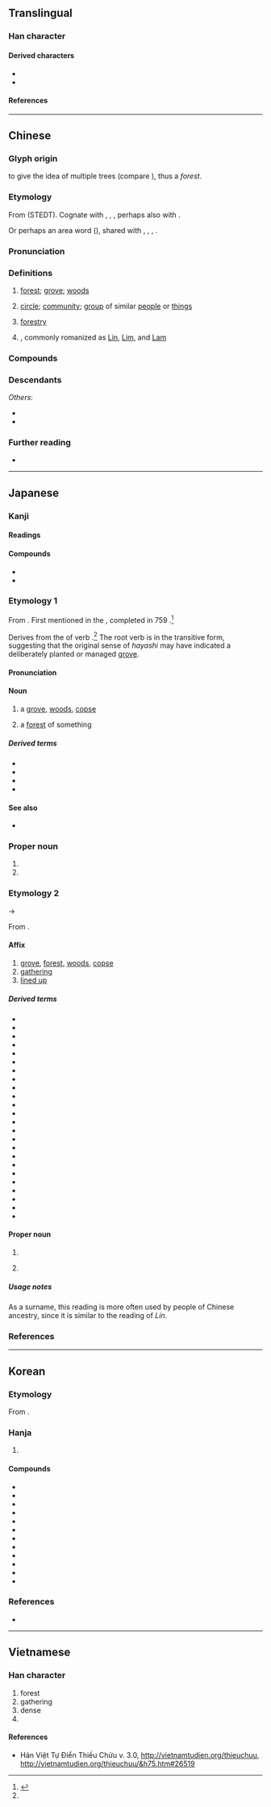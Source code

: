 {{character info}}
{{character info|0xf9f4}}
==Translingual==
{{stroke order|strokes=8}}

===Han character===
{{Han char|rn=75|rad=木|as=04|sn=8|four=44990|canj=DD|ids=⿰木木}}

====Derived characters====
* {{l|mul|[[㑣]], [[啉]], [[𡍚]], [[㛦]], [[崊]], [[㣩]], [[惏]], [[㨆]], [[淋]], [[晽]], [[𦝃]], [[𤊩]], [[琳]], [[䢞]], [[𪾭]], [[碄]], [[綝]]([[𬘭]]), [[諃]], [[𨂕]], [[醂]], [[𧇨]], [[𪳻]], [[𮨭]]([[𬱾]]), [[𣒜]], [[彬]], [[郴]], [[㪔]], [[𬃂]], [[𬃴]], [[䫐]]([[𬃲]]), [[𠓭]], [[冧]], [[𠩵]], [[㚞]], [[㝝]], [[𡹇]], [[麻]], [[𣇰]], [[森]], [[菻]], [[𠄻]], [[痳]], [[罧]], [[𥦝]], [[𪩦]], [[𦋗]], [[箖]], [[𧇃]], [[𤾓]], [[䦥]], [[霖]], [[𧇥]], [[𠐙]], [[𬴫]], [[𪎦]], [[𣟒]]}}
* {{l|mul|[[𣑽]], [[𫦯]], [[㭝]], [[𠵂]], [[埜]], [[梦]], [[𡘽]], [[婪]], [[𡹚]], [[梵]], [[梺]], [[椘]], [[𢛓]], [[𫿱]], [[𣈅]], [[𣓏]], [[𪵝]], [[焚]], [[㷊]], [[棼]], [[棽]], [[棾]], [[𣓕]], [[𣓴]], [[𪲡]], [[𬂽]], [[榃]], [[楚]], [[𥁹]], [[𥓙]], [[禁]], [[𣕯]], [[𣕽]], [[𣕾]], [[𪲵]], [[𫱒]], [[𬃕]], [[𬃚]], [[𧛀]], [[𧩋]], [[𧯴]], [[𧼖]], [[䠂]], [[辳]], [[㯄]], [[𧹫]], [[𪳟]], [[𨨗]], [[樷]], [[㯟]], [[㯬]], [[𪳯]], [[𬄜]], [[檒]]([[𮨴]]), [[𣜕]], [[𨤳]], [[𪳽]], [[𬄰]], [[𩤆]], [[𣝹]], [[㰈]], [[𬷞]], [[麓]], [[𧰔]], [[𬅐]], [[𬅛]], [[𮟝]], [[𣫓]]}}

====References====
{{Han ref|kx=0516.050|dkj=14551|dj=0903.190|hdz=21164.070|uh=6797}}
{{Han ref|uh=F9F4}}

----

==Chinese==
{{zh-forms}}

===Glyph origin===
{{Han etym}}
{{zh-etym-double|木|tree}} to give the idea of multiple trees (compare {{zh-l|*森}}), thus a ''forest''.

===Etymology===
From {{inh|zh|sit-pro|*ram||jungle; forest; country; field}} (STEDT). Cognate with {{och-l|森|forest}}, {{cog|lus|ram||forest; country}}, {{cog|mjw|ram||jungle}}, perhaps also with {{cog|my|ရုံ||bush, clump, grove}}.

Or perhaps an area word ({{zh-ref|Schuessler, 2007}}), shared with {{cog|km|រាម||thick bushy jungle that grows along a stream}}, {{cog|okz|*rām||inundated forest along a watercourse}}, {{cog|okz|sarāma ~ sarāṃ||a tract of stunted vegetation}}, {{cog|mnw|ရာံ|tr=rèm|t=copse; patch of woodland}}.

===Pronunciation===
{{zh-pron
|m=lín
|ma=LL-Q7850 (zho)-雲角-林.wav
|m-s=nin2
|c=lam4
|c-t=lim3,lem4
|c-t_note=lim3 - including surname
|g=lin4
|h=pfs=lìm;gd=lim2
|j=ling1
|mb=lâng
|md=lìng
|mn=ml,jj,na,ha,zp,ly,tw:nâ/ml,jj,na,zp,ly,tw,sg:lîm/ha:lêm
|mn_note=nâ - vernacular; lîm/lêm - literary (including surname)
|mn-t=nan5/lim5
|mn-t_note=nan5 - vernacular; lim5 - literary (including surname)
|w=3lin
|x=lin2
|mc=y
|oc=y
|cat=n,pn
}}

===Definitions===
{{zh-hanzi}}

# [[forest]]; [[grove]]; [[woods]]
#: {{zh-x|竹林|bamboo '''forest'''}}
#: {{zh-x|防風林|windbreak; shelterbelt}}
# [[circle]]; [[community]]; [[group]] of similar [[people]] or [[thing]]s
#: {{zh-x|武林|martial arts '''world'''}}
# [[forestry]]
# {{surname|zh}}, commonly romanized as [[Lin]], [[Lim]], and [[Lam]]
#: {{zh-x|^林 ^默-娘|{{w|Mazu|'''Lin''' Moniang}} (a Chinese sea goddess also known by several other names and titles)}}
#: {{zh-x|^林 ^則-徐|{{w|Lin Zexu|'''Lin''' Zexu}} (Qing dynasty Chinese official)}}
#: {{zh-x|^林 ^彪|{{w|Lin Biao|'''Lin''' Biao}} (a Marshal of the People's Republic of China)}}

===Compounds===
{{zh-der|森林:forest|少林:Shaolin|吉林:Jilin|林檎|林林總總:numerous; in great abundance|雨林:rainforest|盤尼西林:penicillin|樹林:forest; woods|御林軍:the troops responsible for protecting the capital or the emperor|林業:forestry|林場:forestry center; tree farm|儒林|平地松林|幼學瓊林|少林寺|凡士林|奧林匹克|儒林外史|七林林|北林|字林|何氏語林|保留林|叢林|保林|山林|公有林|丕林島|封山育林|保安林|原始林|少林派|平林|息影林泉|息影園林|城市山林|布魯克林|喬林|中林|上林賦|快活林|壬林|坪林|常綠林|固沙林|原生林|巴林|上林苑|峰林|山林文學|山林屠販|士林|意林|少林拳|哈林式|單純林|寒林|同林鳥|孔林|七留七林|奧林比亞|尸陀林|園林|國有林|刀山劍林|天然林|亭林先生|和林|幼林|布林代數|易林|林蔭蔽天|春林|林子|瓊林宴|林苑|林黛玉|把臂入林|林型|林區|文林|林蔭|林下風致|林浪|槍林彈雨|柏林圍牆|林下風氣|林內鄉|林壑|林薄|林蔭大道|檀林|東林黨|森林法|林口|洛林|林下風範|次生林|福馬林|成材林|林郎|柏林劇團|杉林溪|瓊林玉質|瑤林瓊樹|柏林會議|林梢|氨基比林|林帶|林相|桂林一枝|東柏林|混合林|松林|林表|林宗巾|窮猿投林|窮猿奔林|穆思林|法苑珠林|株林|禁林|永續林|林冲夜奔|禪林|森林浴|碑林|林園大道|石林|成林|林口臺地|盜林|林班|林產|林濤|榛林|林慚澗愧|焚林而畋|林琅|森林學|故林|獨木不林|柏林樂派|柏林|林莽|杏林春暖|瓊林苑|瓊林玉樹|林立|林藪|桂林|東林書院|林投姐|眾議成林|焚林而田|林下|曼陀林|林務|焚林之求|棘林|空林|林杪|林衣|林泉|林地|海防林|格林童話|柏林影展|柏林大學|格林威治|瓊林|池魚林木|書林|水泥叢林|歸林|林邊鄉|武林舊事|林麓|林離|林籟|林無靜樹|林木|林投|林家花園|林園|杏林|西柏林|防風林|綠林|綠林大盜|聲振林木|都柏林|落葉林|造林|迦羅林朝|詩入雞林|藝林|防護林|言談林藪|防霜林|翰林|老林|陰丹士林|綠林好漢|綠林兵|茂林深竹|蜜林檎|舞林高手|芳林|雲林|農林|經濟林|羽林軍|竹林七賢|菲林|黑森林|雲林寺|鶴林玉露|鶴林|道林紙|笑林|醫林改錯|竹林|茂林|竹林之游|阿尼林|防沙林|長林豐草|長林|翰林院|針葉林|野豬林|肉山脯林|遯跡山林|遠遁山林|酒池肉林|詞林紀事|遊樂林|辯圃學林|辭林|馬林巴琴|赤道雨林|羽林|詞林|綠林豪客|綠林起義|紅樹林|楊林溝|小林|柳林|楊林市|繡林|楊林|烏林|團林鋪|澤林|羅克斯普林|竹林橋|丘林|花林寺|楊林橋|茂林修竹|溪林|黑林|林加拉語|楓林上城|林家溪|鳳林|秀林|林邊|杉林|大林|水林|林內|二林|員林|楓林|芎林|克里姆林宮|斯大林|史達林|東林|西林|麗林|林美|格林|錫林郭勒|佳林}}

===Descendants===
{{CJKV||2=りん|3=림|k2=임|4=lâm}}
''Others'':
* {{desc|bor=1|en|Lin|Lam|Lum|Lim}}
* {{desc|bor=1|tl|Lim}}

===Further reading===
* {{thcwd|4208}}

----

==Japanese==

===Kanji===
{{ja-kanji|grade=1|rs=木04}}

====Readings====
{{ja-readings
|goon=りん<りん<りむ
|kanon=りん<りん<りむ
|kun=はやし-<はやし-, おお-い<おほ-い
|nanori=き, きみ, しげ, しげる, とき, ふさ, もと, もり, よし
}}

====Compounds====
* {{ja-r|林%檎|りん%ご|[[apple]]}}
* {{ja-r|少%林|^しょう%りん|[[Shaolin]]}}

===Etymology 1===
{{ja-kanjitab|yomi=k|はやし}}

From {{inh|ja|ojp|sort=はやし|-}}.  First mentioned in the ''{{w|Man'yōshū}}'', completed in 759 {{CE}}.<ref name="KDJ">{{R:Kokugo Dai Jiten}}</ref>

Derives from the {{m|ja|連用形|tr=ren'yōkei||stem or continuative form}} of verb {{m|ja|生やす|tr=hayasu||to [[grow]]}}.<ref name="KDJ"/>  The root verb is in the transitive form, suggesting that the original sense of ''hayashi'' may have indicated a deliberately planted or managed [[grove]].

====Pronunciation====
{{ja-pron|はやし|acc=3|acc_ref=DJR,NHK,SMK5|acc2=0|acc2_ref=DJR,NHK,SMK5}}

====Noun====
{{ja-noun|はやし}}

# {{defdate|from 759}} a [[grove]], [[woods]], [[copse]]
# {{defdate|from 759}} {{lb|ja|sort=はやし|figurative}} a [[forest]] of something

=====Derived terms=====
{{der-top3}}
* {{ja-r|梅%林|うめ%ばやし}}
* {{ja-r|小%林|^こ%ばやし}}
* {{ja-r|竹%林|たけ%ばやし}}
* {{ja-r|松%林|まつ%ばやし}}
{{der-bottom}}

====See also====
* {{ja-r|森|もり|[[forest]]|pos=generally larger than a ''hayashi''}}

===Proper noun===
{{ja-pos|proper|はやし}}

# {{surname|ja|sort=はやし}}
# {{given name|ja|sort=はやし|female}}

===Etymology 2===
{{ja-kanjitab|yomi=o|りん}}

{{IPAchar|/rimʉ/}} → {{IPAchar|/riɴ/}}

From {{der|ja|ltc|sort=りん|-}} {{ltc-l|林}}.

====Affix====
{{ja-pos|affix|りん}}

# [[grove]], [[forest]], [[woods]], [[copse]]
# [[gathering]]
# [[line up|lined up]]

=====Derived terms=====
{{der-top3}}
* {{ja-r|林%間|りん%かん}}
* {{ja-r|林%業|りん%ぎょう}}
* {{ja-r|林%道|りん%どう}}
* {{ja-r|林%野|りん%や}}
* {{ja-r|林%立|りん%りつ}}
* {{ja-r|学%林|がく%りん}}
* {{ja-r|翰%林|かん%りん}}
* {{ja-r|芸%林|げい%りん}}
* {{ja-r|原%生%林|げん%せい%りん}}
* {{ja-r|混%交%林|こん%こう%りん}}
* {{ja-r|山%林|さん%りん}}
* {{ja-r|辞%林|じ%りん}}
* {{ja-r|樹%林|じゅ%りん}}
* {{ja-r|純%林|じゅん%りん}}
* {{ja-r|書%林|しょ%りん}}
* {{ja-r|松%林|しょう%りん}}
* {{ja-r|植%林|しょく%りん}}
* {{ja-r|僧%林|そう%りん}}
* {{ja-r|森%林|しん%りん}}
* {{ja-r|疎%林|そ%りん}}
* {{ja-r|造%林|ぞう%りん}}
* {{ja-r|竹%林|ちく%りん}}
* {{ja-r|梅%林|ばい%りん}}
* {{ja-r|密%林|みつ%りん}}
{{der-bottom}}

====Proper noun====
{{ja-pos|proper|りん}}

# {{surname|ja|sort=りん}}
# {{lb|ja|rare}} {{given name|ja|sort=りん|female}}

=====Usage notes=====
As a surname, this reading is more often used by people of Chinese ancestry, since it is similar to the {{ncog|cmn|-}} {{ncog|zh|-}} reading of ''Lín''.

===References===
<references/>

----

==Korean==

===Etymology===
From {{der|ko|ltc|-}} {{ltc-l|林|id=1}}. {{hanja-hunmong|림|lim|地理#상07A}}

===Hanja===
{{ko-hanja-search}}
{{ko-hanja|수풀|림||임}}

# {{hanja form of|[[림]]/[[임]]|[[forest]]}}

====Compounds====
{{der-top3|Compounds}}
* {{ko-l|산림|山林}}
* {{ko-l|삼림|森林}}
* {{ko-l|밀림|密林}}
* {{ko-l|농림|農林}}
* {{ko-l|임업|林業}}
* {{ko-l|수림|樹林}}
* {{ko-l|무림|茂林}}
* {{ko-l|죽림|竹林}}
* {{ko-l|임야|[[forest]] [[land]]; [[woods]] and [[fields]]|林野}}
* {{ko-l|삼림욕|森林浴}}
* {{ko-l|원시림|原始林}}
* {{ko-l|열대우림|熱帶雨林}}
{{der-bottom}}

===References===
* {{R:hanjadoc|4857}}

----

==Vietnamese==

===Han character===
{{vi-readings|readings=lâm,Lâm|rs=木04}}

# forest
# gathering
# dense
# {{surname|vi}}

====References====
* Hán Việt Tự Điển Thiều Chửu v. 3.0, http://vietnamtudien.org/thieuchuu, http://vietnamtudien.org/thieuchuu/&h75.htm#26519
